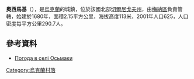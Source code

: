 {{coord|51|27|14|N|32|4|54|E|scale:100000|display=title}}

'''奧西馬基'''（{{lang-uk|Осьмаки}}），是[[烏克蘭|烏克蘭]]的城鎮，位於該國北部[[切爾尼戈夫州|切爾尼戈夫州]]，由[[梅納區|梅納區]]負責管轄，始建於1680年，面積2.15平方公里，海拔高度113米，2001年人口625，人口密度每平方公里290.7人。

==參考資料==
* [http://weather.in.ua/ua/chernigovskaja/19294 Погода в селі Осьмаки] {{Wayback|url=http://weather.in.ua/ua/chernigovskaja/19294 |date=20111220112105 }}

{{Ukraine-geo-stub}}
[[Category:烏克蘭村落|Category:烏克蘭村落]]